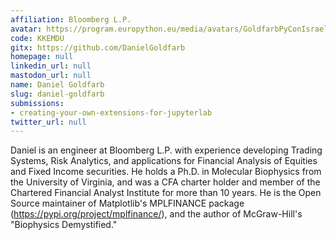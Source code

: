 ```yaml
---
affiliation: Bloomberg L.P.
avatar: https://program.europython.eu/media/avatars/GoldfarbPyConIsrael2019_4icaND5.jpg
code: KKEMDU
gitx: https://github.com/DanielGoldfarb
homepage: null
linkedin_url: null
mastodon_url: null
name: Daniel Goldfarb
slug: daniel-goldfarb
submissions:
- creating-your-own-extensions-for-jupyterlab
twitter_url: null
---
```


Daniel is an engineer at Bloomberg L.P. with experience developing Trading Systems, Risk Analytics, and applications for Financial Analysis of Equities and Fixed Income securities. He holds a Ph.D. in Molecular Biophysics from the University of Virginia, and was a CFA charter holder and member of the Chartered Financial Analyst Institute for more than 10 years. He is the Open Source maintainer of Matplotlib's MPLFINANCE package (https://pypi.org/project/mplfinance/), and the author of McGraw-Hill's "Biophysics Demystified."

